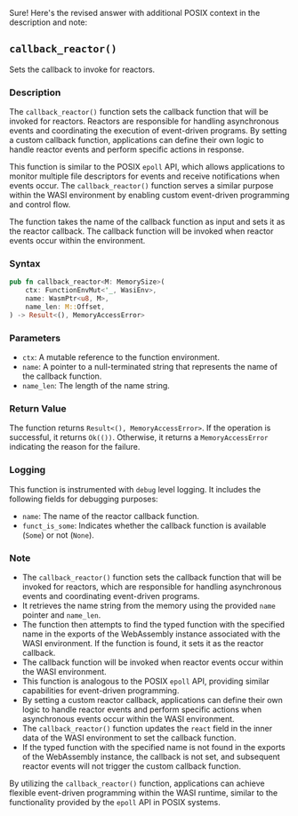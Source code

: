 Sure! Here's the revised answer with additional POSIX context in the description and note:

## `callback_reactor()`

Sets the callback to invoke for reactors.

### Description

The `callback_reactor()` function sets the callback function that will be invoked for reactors. Reactors are responsible for handling asynchronous events and coordinating the execution of event-driven programs. By setting a custom callback function, applications can define their own logic to handle reactor events and perform specific actions in response.

This function is similar to the POSIX `epoll` API, which allows applications to monitor multiple file descriptors for events and receive notifications when events occur. The `callback_reactor()` function serves a similar purpose within the WASI environment by enabling custom event-driven programming and control flow.

The function takes the name of the callback function as input and sets it as the reactor callback. The callback function will be invoked when reactor events occur within the environment.

### Syntax

```rust
pub fn callback_reactor<M: MemorySize>(
    ctx: FunctionEnvMut<'_, WasiEnv>,
    name: WasmPtr<u8, M>,
    name_len: M::Offset,
) -> Result<(), MemoryAccessError>
```

### Parameters

- `ctx`: A mutable reference to the function environment.
- `name`: A pointer to a null-terminated string that represents the name of the callback function.
- `name_len`: The length of the name string.

### Return Value

The function returns `Result<(), MemoryAccessError>`. If the operation is successful, it returns `Ok(())`. Otherwise, it returns a `MemoryAccessError` indicating the reason for the failure.

### Logging

This function is instrumented with `debug` level logging. It includes the following fields for debugging purposes:

- `name`: The name of the reactor callback function.
- `funct_is_some`: Indicates whether the callback function is available (`Some`) or not (`None`).

### Note

- The `callback_reactor()` function sets the callback function that will be invoked for reactors, which are responsible for handling asynchronous events and coordinating event-driven programs.
- It retrieves the name string from the memory using the provided `name` pointer and `name_len`.
- The function then attempts to find the typed function with the specified name in the exports of the WebAssembly instance associated with the WASI environment. If the function is found, it sets it as the reactor callback.
- The callback function will be invoked when reactor events occur within the WASI environment.
- This function is analogous to the POSIX `epoll` API, providing similar capabilities for event-driven programming.
- By setting a custom reactor callback, applications can define their own logic to handle reactor events and perform specific actions when asynchronous events occur within the WASI environment.
- The `callback_reactor()` function updates the `react` field in the inner data of the WASI environment to set the callback function.
- If the typed function with the specified name is not found in the exports of the WebAssembly instance, the callback is not set, and subsequent reactor events will not trigger the custom callback function.

By utilizing the `callback_reactor()` function, applications can achieve flexible event-driven programming within the WASI runtime, similar to the functionality provided by the `epoll` API in POSIX systems.
